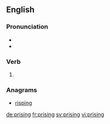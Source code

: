 ==English==

===Pronunciation===
* {{IPA|/ˈpɹaɪzɪŋ/|lang=en}}
* {{homophones|prizing|lang=en}}

===Verb===
{{head|en|present participle}}

# {{present participle of|prise|lang=en|nocat=1}}

===Anagrams===
* [[risping#English|risping]]

[[de:prising]]
[[fr:prising]]
[[sv:prising]]
[[vi:prising]]
